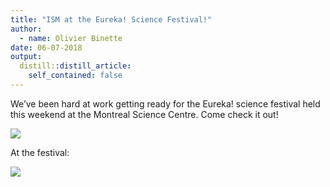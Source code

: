 ```yaml
---
title: "ISM at the Eureka! Science Festival!"
author:
  - name: Olivier Binette
date: 06-07-2018
output:
  distill::distill_article:
    self_contained: false
---
```


  We’ve been hard at work getting ready for the Eureka! science festival held this weekend at the Montreal Science Centre. Come check it out!


![](img1.png)

At the festival:

![](img2.png) 
